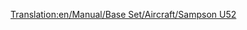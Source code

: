 [[Translation:en/Manual/Base Set/Aircraft/Sampson U52]]
{{en/Manual/Base Set/Aircraft/Aircraft|Cost=$57,420
|Speed=473 kph (296 MPH)
|Annual=$4,780
|Designed=1928
|Lifespan=20
|Capacity=25 passengers & 4 bags of mail
|Description=The Sampson U52 is the first plane available in the game, and as a result, is relatively small, yet expensive to run.
|Real-life=Junkers JU52
}}